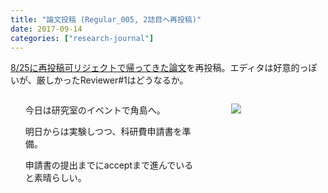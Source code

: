 ```yaml
---
title: "論文投稿 (Regular_005, 2誌目へ再投稿)"
date: 2017-09-14
categories: ["research-journal"]
---
```



[8/25に再投稿可リジェクトで帰ってきた論文](https://keachmurakami.github.io/2017/08/25/pub_etr_model.html)を再投稿。エディタは好意的っぽいが、厳しかったReviewer#1はどうなるか。

<div style="float:left;width:60%">

<ol>今日は研究室のイベントで角島へ。</ol>
<ol>明日からは実験しつつ、科研費申請書を準備。</ol>
<ol>申請書の提出までにacceptまで進んでいると素晴らしい。</ol>

</div>

<div style="float:right;width:30%">
<!-- <div style="position:relative; width:500px; height:400px; margin:0 auto;"> -->
<img src="/figure/source/2017-09-14-pub_etr_model/tsunoshima.jpg">
</div>